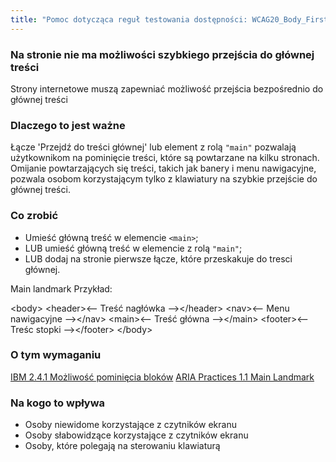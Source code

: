 ```yaml
---
title: "Pomoc dotycząca reguł testowania dostępności: WCAG20_Body_FirstASkips_Native_Host_Sematics"
---
```


<div className="toolHelp">
<Row>
<Column colLg={16} colMd={8} colSm={4} className="toolHead">

### Na stronie nie ma możliwości szybkiego przejścia do głównej treści

<div id="locLevel"></div>

Strony internetowe muszą zapewniać możliwość przejścia bezpośrednio do głównej treści

</Column>
</Row>
<Row>
<Column colLg={11} colMd={5} colSm={4} className="toolMain">

### Dlaczego to jest ważne

Łącze 'Przejdź do treści głównej' lub element z rolą `"main"` pozwalają użytkownikom na pominięcie treści, które są powtarzane na kilku stronach. Omijanie powtarzających się treści, takich jak banery i menu nawigacyjne, pozwala osobom korzystającym tylko z klawiatury na szybkie przejście do głównej treści.

<div id="locSnippet"></div>

### Co zrobić

 * Umieść główną treść w elemencie `<main>`;
 * LUB umieść główną treść w elemencie z rolą `"main"`;
 * LUB dodaj na stronie pierwsze łącze, które przeskakuje do tresci głównej.

Main landmark Przykład:

<CodeSnippet type="multi" light={true}>&lt;body&gt;
	&lt;header&gt;&lt;-- Treść nagłówka --&gt;&lt;/header&gt;
	&lt;nav&gt;&lt;-- Menu nawigacyjne --&gt;&lt;/nav&gt;
	&lt;main&gt;&lt;-- Treść główna --&gt;&lt;/main&gt;
	&lt;footer&gt;&lt;-- Treśc stopki --&gt;&lt;/footer&gt;
&lt;/body&gt;</CodeSnippet>

</Column>
<Column colLg={5} colMd={3} colSm={4} className="toolLeft">

### O tym wymaganiu

[IBM 2.4.1 Możliwość pominięcia bloków](http://www.ibm.com/able/guidelines/ci162/bypass_blocks.html)
[ARIA Practices 1.1 Main Landmark ](https://www.w3.org/TR/wai-aria-practices/examples/landmarks/main.html)

### Na kogo to wpływa

* Osoby niewidome korzystające z czytników ekranu
* Osoby słabowidzące korzystające z czytników ekranu
* Osoby, które polegają na sterowaniu klawiaturą

</Column>
</Row>
</div>

